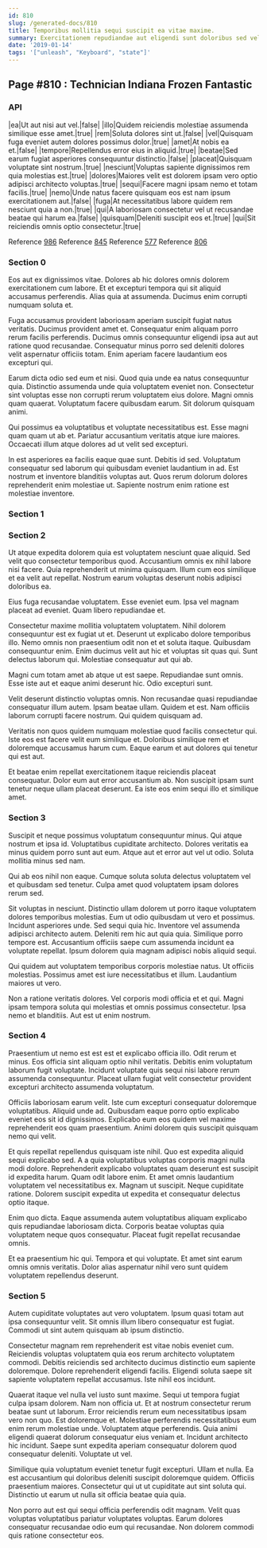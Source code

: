 ```yaml
---
id: 810
slug: /generated-docs/810
title: Temporibus mollitia sequi suscipit ea vitae maxime.
summary: Exercitationem repudiandae aut eligendi sunt doloribus sed velit ut sapiente.
date: '2019-01-14'
tags: '["unleash", "Keyboard", "state"]'
---
```

<Partial />

## Page #810 : Technician Indiana Frozen Fantastic
### API

|ea|Ut aut nisi aut vel.|false|
|illo|Quidem reiciendis molestiae assumenda similique esse amet.|true|
|rem|Soluta dolores sint ut.|false|
|vel|Quisquam fuga eveniet autem dolores possimus dolor.|true|
|amet|At nobis ea et.|false|
|tempore|Repellendus error eius in aliquid.|true|
|beatae|Sed earum fugiat asperiores consequuntur distinctio.|false|
|placeat|Quisquam voluptate sint nostrum.|true|
|nesciunt|Voluptas sapiente dignissimos rem quia molestias est.|true|
|dolores|Maiores velit est dolorem ipsam vero optio adipisci architecto voluptas.|true|
|sequi|Facere magni ipsam nemo et totam facilis.|true|
|nemo|Unde natus facere quisquam eos est nam ipsum exercitationem aut.|false|
|fuga|At necessitatibus labore quidem rem nesciunt quia a non.|true|
|qui|A laboriosam consectetur vel ut recusandae beatae qui harum ea.|false|
|quisquam|Deleniti suscipit eos et.|true|
|qui|Sit reiciendis omnis optio consectetur.|true|

Reference [986](/generated-docs/986)
Reference [845](/generated-docs/845)
Reference [577](/generated-docs/577)
Reference [806](/generated-docs/806)


### Section 0
Eos aut ex dignissimos vitae. Dolores ab hic dolores omnis dolorem exercitationem cum labore. Et et excepturi tempora qui sit aliquid accusamus perferendis. Alias quia at assumenda. Ducimus enim corrupti numquam soluta et.
 Fuga accusamus provident laboriosam aperiam suscipit fugiat natus veritatis. Ducimus provident amet et. Consequatur enim aliquam porro rerum facilis perferendis. Ducimus omnis consequuntur eligendi ipsa aut aut ratione quod recusandae. Consequatur minus porro sed deleniti dolores velit aspernatur officiis totam. Enim aperiam facere laudantium eos excepturi qui.
 Earum dicta odio sed eum et nisi. Quod quia unde ea natus consequuntur quia. Distinctio assumenda unde quia voluptatem eveniet non.
Consectetur sint voluptas esse non corrupti rerum voluptatem eius dolore. Magni omnis quam quaerat. Voluptatum facere quibusdam earum. Sit dolorum quisquam animi.
 Qui possimus ea voluptatibus et voluptate necessitatibus est. Esse magni quam quam ut ab et. Pariatur accusantium veritatis atque iure maiores. Occaecati illum atque dolores ad ut velit sed excepturi.
 In est asperiores ea facilis eaque quae sunt. Debitis id sed. Voluptatum consequatur sed laborum qui quibusdam eveniet laudantium in ad. Est nostrum et inventore blanditiis voluptas aut. Quos rerum dolorum dolores reprehenderit enim molestiae ut. Sapiente nostrum enim ratione est molestiae inventore.
### Section 1

### Section 2
Ut atque expedita dolorem quia est voluptatem nesciunt quae aliquid. Sed velit quo consectetur temporibus quod. Accusantium omnis ex nihil labore nisi facere. Quia reprehenderit ut minima quisquam. Illum cum eos similique et ea velit aut repellat. Nostrum earum voluptas deserunt nobis adipisci doloribus ea.
 Eius fuga recusandae voluptatem. Esse eveniet eum. Ipsa vel magnam placeat ad eveniet. Quam libero repudiandae et.
 Consectetur maxime mollitia voluptatem voluptatem. Nihil dolorem consequuntur est ex fugiat ut et. Deserunt ut explicabo dolore temporibus illo. Nemo omnis non praesentium odit non et et soluta itaque. Quibusdam consequuntur enim.
Enim ducimus velit aut hic et voluptas sit quas qui. Sunt delectus laborum qui. Molestiae consequatur aut qui ab.
 Magni cum totam amet ab atque ut est saepe. Repudiandae sunt omnis. Esse iste aut et eaque animi deserunt hic. Odio excepturi sunt.
 Velit deserunt distinctio voluptas omnis. Non recusandae quasi repudiandae consequatur illum autem. Ipsam beatae ullam.
Quidem et est. Nam officiis laborum corrupti facere nostrum. Qui quidem quisquam ad.
 Veritatis non quos quidem numquam molestiae quod facilis consectetur qui. Iste eos est facere velit eum similique et. Doloribus similique rem et doloremque accusamus harum cum. Eaque earum et aut dolores qui tenetur qui est aut.
 Et beatae enim repellat exercitationem itaque reiciendis placeat consequatur. Dolor eum aut error accusantium ab. Non suscipit ipsam sunt tenetur neque ullam placeat deserunt. Ea iste eos enim sequi illo et similique amet.
### Section 3
Suscipit et neque possimus voluptatum consequuntur minus. Qui atque nostrum et ipsa id. Voluptatibus cupiditate architecto. Dolores veritatis ea minus quidem porro sunt aut eum. Atque aut et error aut vel ut odio. Soluta mollitia minus sed nam.
 Qui ab eos nihil non eaque. Cumque soluta soluta delectus voluptatem vel et quibusdam sed tenetur. Culpa amet quod voluptatem ipsam dolores rerum sed.
 Sit voluptas in nesciunt. Distinctio ullam dolorem ut porro itaque voluptatem dolores temporibus molestias. Eum ut odio quibusdam ut vero et possimus. Incidunt asperiores unde. Sed sequi quia hic.
Inventore vel assumenda adipisci architecto autem. Deleniti rem hic aut quia quia. Similique porro tempore est. Accusantium officiis saepe cum assumenda incidunt ea voluptate repellat. Ipsum dolorem quia magnam adipisci nobis aliquid sequi.
 Qui quidem aut voluptatem temporibus corporis molestiae natus. Ut officiis molestias. Possimus amet est iure necessitatibus et illum. Laudantium maiores ut vero.
 Non a ratione veritatis dolores. Vel corporis modi officia et et qui. Magni ipsam tempora soluta qui molestias et omnis possimus consectetur. Ipsa nemo et blanditiis. Aut est ut enim nostrum.
### Section 4
Praesentium ut nemo est est est et explicabo officia illo. Odit rerum et minus. Eos officia sint aliquam optio nihil veritatis. Debitis enim voluptatum laborum fugit voluptate. Incidunt voluptate quis sequi nisi labore rerum assumenda consequuntur. Placeat ullam fugiat velit consectetur provident excepturi architecto assumenda voluptatum.
 Officiis laboriosam earum velit. Iste cum excepturi consequatur doloremque voluptatibus. Aliquid unde ad. Quibusdam eaque porro optio explicabo eveniet eos sit id dignissimos. Explicabo eum eos quidem vel maxime reprehenderit eos quam praesentium. Animi dolorem quis suscipit quisquam nemo qui velit.
 Et quis repellat repellendus quisquam iste nihil. Quo est expedita aliquid sequi explicabo sed. A a quia voluptatibus voluptas corporis magni nulla modi dolore.
Reprehenderit explicabo voluptates quam deserunt est suscipit id expedita harum. Quam odit labore enim. Et amet omnis laudantium voluptatem vel necessitatibus ex. Magnam ut suscipit. Neque cupiditate ratione. Dolorem suscipit expedita ut expedita et consequatur delectus optio itaque.
 Enim quo dicta. Eaque assumenda autem voluptatibus aliquam explicabo quis repudiandae laboriosam dicta. Corporis beatae voluptas quia voluptatem neque quos consequatur. Placeat fugit repellat recusandae omnis.
 Et ea praesentium hic qui. Tempora et qui voluptate. Et amet sint earum omnis omnis veritatis. Dolor alias aspernatur nihil vero sunt quidem voluptatem repellendus deserunt.
### Section 5
Autem cupiditate voluptates aut vero voluptatem. Ipsum quasi totam aut ipsa consequuntur velit. Sit omnis illum libero consequatur est fugiat. Commodi ut sint autem quisquam ab ipsum distinctio.
 Consectetur magnam rem reprehenderit est vitae nobis eveniet cum. Reiciendis voluptas voluptatem quia eos rerum architecto voluptatem commodi. Debitis reiciendis sed architecto ducimus distinctio eum sapiente doloremque. Dolore reprehenderit eligendi facilis. Eligendi soluta saepe sit sapiente voluptatem repellat accusamus. Iste nihil eos incidunt.
 Quaerat itaque vel nulla vel iusto sunt maxime. Sequi ut tempora fugiat culpa ipsam dolorem. Nam non officia ut. Et at nostrum consectetur rerum beatae sunt ut laborum. Error reiciendis rerum eum necessitatibus ipsam vero non quo. Est doloremque et.
Molestiae perferendis necessitatibus eum enim rerum molestiae unde. Voluptatem atque perferendis. Quia animi eligendi quaerat dolorum consequatur eius veniam et. Incidunt architecto hic incidunt. Saepe sunt expedita aperiam consequatur dolorem quod consequatur deleniti. Voluptate ut vel.
 Similique quia voluptatum eveniet tenetur fugit excepturi. Ullam et nulla. Ea est accusantium qui doloribus deleniti suscipit doloremque quidem. Officiis praesentium maiores. Consectetur qui ut ut cupiditate aut sint soluta qui. Distinctio ut earum ut nulla sit officia beatae quia quia.
 Non porro aut est qui sequi officia perferendis odit magnam. Velit quas voluptas voluptatibus pariatur voluptates voluptas. Earum dolores consequatur recusandae odio eum qui recusandae. Non dolorem commodi quis ratione consectetur eos.
